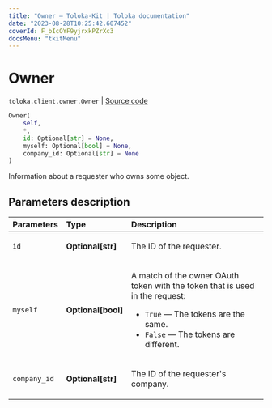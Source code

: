 ```yaml
---
title: "Owner — Toloka-Kit | Toloka documentation"
date: "2023-08-28T10:25:42.607452"
coverId: F_bIcOYF9yjrxkPZrXc3
docsMenu: "tkitMenu"
---
```


# Owner

`toloka.client.owner.Owner` | [Source code](https://github.com/Toloka/toloka-kit/blob/v1.2.1/src/client/owner.py#L4)

```python
Owner(
    self,
    *,
    id: Optional[str] = None,
    myself: Optional[bool] = None,
    company_id: Optional[str] = None
)
```

Information about a requester who owns some object.

## Parameters description

| Parameters | Type | Description |
| :----------| :----| :-----------|
`id`|**Optional\[str\]**|<p>The ID of the requester.</p>
`myself`|**Optional\[bool\]**|<p>A match of the owner OAuth token with the token that is used in the request:</p> <ul> <li>`True` — The tokens are the same.</li> <li>`False` — The tokens are different.</li> </ul>
`company_id`|**Optional\[str\]**|<p>The ID of the requester's company.</p>